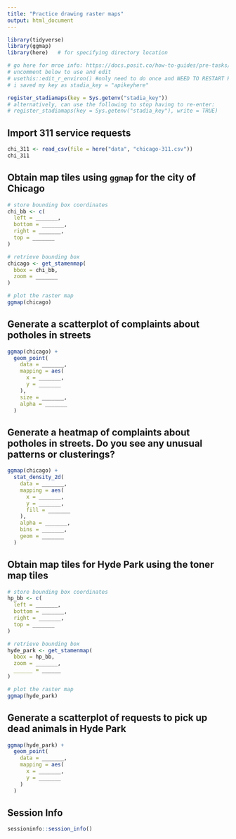 ```yaml
---
title: "Practice drawing raster maps"
output: html_document
---
```


```r
library(tidyverse)
library(ggmap)
library(here)   # for specifying directory location
```

```r
# go here for mroe info: https://docs.posit.co/how-to-guides/pre-tasks/api-keys-renv/
# uncomment below to use and edit
# usethis::edit_r_environ() #only need to do once and NEED TO RESTART R
# i saved my key as stadia_key = "apikeyhere"

register_stadiamaps(key = Sys.getenv("stadia_key")) 
# alternatively, can use the following to stop having to re-enter:
# register_stadiamaps(key = Sys.getenv("stadia_key"), write = TRUE) 
```

## Import 311 service requests

```r
chi_311 <- read_csv(file = here("data", "chicago-311.csv"))
chi_311
```

## Obtain map tiles using `ggmap` for the city of Chicago

```r
# store bounding box coordinates
chi_bb <- c(
  left = _______,
  bottom = _______,
  right = _______,
  top = _______
)

# retrieve bounding box
chicago <- get_stamenmap(
  bbox = chi_bb,
  zoom = _______
)

# plot the raster map
ggmap(chicago)
```

## Generate a scatterplot of complaints about potholes in streets

```r
ggmap(chicago) +
  geom_point(
    data = _______,
    mapping = aes(
      x = _______,
      y = _______
    ),
    size = _______,
    alpha = _______
  )
```

## Generate a heatmap of complaints about potholes in streets. Do you see any unusual patterns or clusterings?

```r
ggmap(chicago) +
  stat_density_2d(
    data = _______,
    mapping = aes(
      x = _______,
      y = _______,
      fill = _______
    ),
    alpha = _______,
    bins = _______,
    geom = _______
  )
```

## Obtain map tiles for Hyde Park using the toner map tiles

```r
# store bounding box coordinates
hp_bb <- c(
  left = _______,
  bottom = _______,
  right = _______,
  top = _______
)

# retrieve bounding box
hyde_park <- get_stamenmap(
  bbox = hp_bb,
  zoom = _______,
  ______ = ______
)

# plot the raster map
ggmap(hyde_park)
```

## Generate a scatterplot of requests to pick up dead animals in Hyde Park

```r
ggmap(hyde_park) +
  geom_point(
    data = _______,
    mapping = aes(
      x = _______,
      y = _______
    )
  )
```

## Session Info

```r
sessioninfo::session_info()
```
